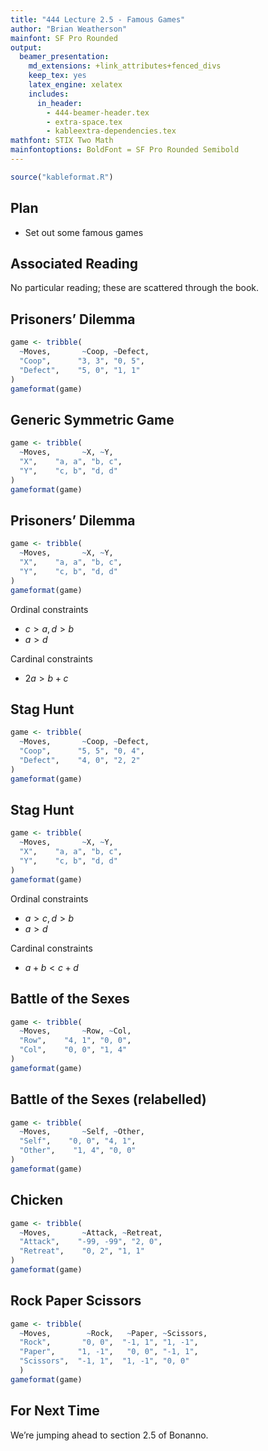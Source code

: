 ```yaml
---
title: "444 Lecture 2.5 - Famous Games"
author: "Brian Weatherson"
mainfont: SF Pro Rounded
output:
  beamer_presentation:
    md_extensions: +link_attributes+fenced_divs
    keep_tex: yes
    latex_engine: xelatex
    includes:
      in_header: 
        - 444-beamer-header.tex
        - extra-space.tex
        - kableextra-dependencies.tex
mathfont: STIX Two Math
mainfontoptions: BoldFont = SF Pro Rounded Semibold
---
```


```r
source("kableformat.R")
```

## Plan

- Set out some famous games

## Associated Reading

No particular reading; these are scattered through the book.

## Prisoners' Dilemma

```r
game <- tribble(
  ~Moves,       ~Coop, ~Defect,
  "Coop",      "3, 3", "0, 5",
  "Defect",    "5, 0", "1, 1"
)
gameformat(game)
```

## Generic Symmetric Game

```r
game <- tribble(
  ~Moves,       ~X, ~Y,
  "X",    "a, a", "b, c",
  "Y",    "c, b", "d, d"
)
gameformat(game)
```

## Prisoners' Dilemma

```r
game <- tribble(
  ~Moves,       ~X, ~Y,
  "X",    "a, a", "b, c",
  "Y",    "c, b", "d, d"
)
gameformat(game)
```

Ordinal constraints

- $c > a, d > b$
- $a > d$

Cardinal constraints

- $2a > b + c$

## Stag Hunt

```r
game <- tribble(
  ~Moves,       ~Coop, ~Defect,
  "Coop",      "5, 5", "0, 4",
  "Defect",    "4, 0", "2, 2"
)
gameformat(game)
```

## Stag Hunt

```r
game <- tribble(
  ~Moves,       ~X, ~Y,
  "X",    "a, a", "b, c",
  "Y",    "c, b", "d, d"
)
gameformat(game)
```

Ordinal constraints

- $a > c, d > b$
- $a > d$

Cardinal constraints

- $a + b < c + d$

## Battle of the Sexes

```r
game <- tribble(
  ~Moves,       ~Row, ~Col,
  "Row",    "4, 1", "0, 0",
  "Col",    "0, 0", "1, 4"
)
gameformat(game)
```

## Battle of the Sexes (relabelled)

```r
game <- tribble(
  ~Moves,       ~Self, ~Other,
  "Self",    "0, 0", "4, 1",
  "Other",    "1, 4", "0, 0"
)
gameformat(game)
```

## Chicken

```r
game <- tribble(
  ~Moves,       ~Attack, ~Retreat,
  "Attack",    "-99, -99", "2, 0",
  "Retreat",    "0, 2", "1, 1"
)
gameformat(game)
```

## Rock Paper Scissors

```r
game <- tribble(
  ~Moves,        ~Rock,   ~Paper, ~Scissors,
  "Rock",       "0, 0",  "-1, 1", "1, -1",
  "Paper",     "1, -1",   "0, 0", "-1, 1",
  "Scissors",  "-1, 1",  "1, -1", "0, 0"
  )
gameformat(game)
```

## For Next Time

We're jumping ahead to section 2.5 of Bonanno.
